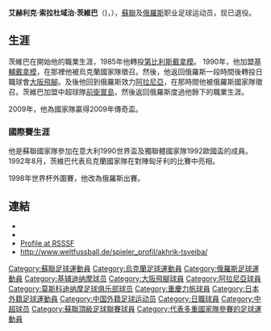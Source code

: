 {{Football player infobox| playername= 茨維巴
| image = [[File:Replace_this_image_male.svg|150px]]  <!-- only free-content images are allowed for depicting living people - see [[WP:NONFREE|WP:NONFREE]] --> |
| fullname = Akhrik Sokratovich Tsveiba
| dateofbirth = {{birth date and age|1966|9|10}}
| cityofbirth = [[阿布哈茲|阿布哈茲]]
| countryofbirth = [[蘇聯|蘇聯]]
| height = {{Height|m=1.82}}
| position = 後衛
| youthyears = 
| youthclubs = 
| years = 1983–1984<br />1984<br />1985–1989<br />1990–1993<br />1993<br />1994<br />1994–1996<br />1997<br />1998<br />1999–2000<br />2001<br />2001–2002
| clubs = {{tsl|en|FC Dinamo Sokhumi||蘇呼米戴拿模}}<br />[[哈巴罗夫斯克能源足球俱乐部|安拿吉耶]]<br />[[第比利斯迪纳摩足球俱乐部|第比利斯戴拿模]]<br />[[基輔戴拿模|基輔戴拿模]]<br />{{tsl|en|FC KAMAZ Naberezhnye Chelny||卡馬斯}}<br />[[青島海牛|青島海牛]]<br />[[大阪飛腳|大阪飛腳]]<br />[[弗拉季高加索阿拉尼亞足球俱樂部|阿拉尼亞]]<br />[[前衛寰島|前衛寰島]]<br />{{tsl|en|FC Elista||伊利斯塔}}<br />[[莫斯科戴拿模|莫斯科戴拿模]]<br />[[AEK拉纳卡足球俱乐部|拉納卡]]
| caps(goals) = <br />{{0}}4 (0)<br />79 (0)<br />79 (3)<br />11 (0)<br /><br />75 (2)<br />24 (0)<br />18(0)<br />44 (1)<br />11 (0)
| nationalyears = 1990–1991<br />1992<br />1992<br />1997
| nationalteam = [[蘇聯國家足球隊|蘇聯]]<br />[[獨聯體國家足球隊|獨聯體]]<br />[[烏克蘭國家足球隊|烏克蘭]]<br />[[俄羅斯國家足球隊|俄羅斯]]
| nationalcaps(goals) = 18 (1)<br />{{0}}7 (1)<br />{{0}}1 (0)<br />{{0}}8 (0)
| manageryears =
| managerclubs =
}}
'''艾赫利克·索拉杜域治·茨維巴'''（{{lang-ru|Ахрик Сократович Цвейба}})，{{bd|1966年|9月10日|}}），[[蘇聯|蘇聯]]及[[俄羅斯|俄羅斯]]职业足球运动员，现已退役。

== 生涯 ==
茨維巴在{{tsl|en|FC Dinamo Sokhumi||蘇呼米戴拿模}}開始他的職業生涯，1985年他轉投[[第比利斯迪纳摩足球俱乐部|第比利斯戴拿模]]。 1990年，他加盟[[基輔戴拿模|基輔戴拿模]]，在那裡他被烏克蘭國家隊徵召。然後，他返回俄羅斯一段時間後轉投日職球會[[大阪飛腳|大阪飛腳]]。及後他回到俄羅斯效力[[弗拉季高加索阿拉尼亞足球俱樂部|阿拉尼亞]]，在那時間他被俄羅斯國家隊徵召。茨維巴加盟中超球隊[[前衛寰島|前衛寰島]]，然後返回俄羅斯度過他餘下的職業生涯。

2009年，他為國家隊贏得2009年傳奇盃。

=== 國際賽生涯 ===
他是蘇聯國家隊參加在意大利1990世界盃及獨聯體國家隊1992歐國盃的成員。1992年8月，茨維巴代表烏克蘭國家隊在對陣匈牙利的比賽中亮相。

1998年世界杯外圍賽，他改為俄羅斯出賽。

== 連結 ==
* {{FIFA player|157493}}
* {{nfteams|21430}}
* [http://www.rsssf.com/miscellaneous/tsveiba-intl.html Profile at RSSSF]
* http://www.weltfussball.de/spieler_profil/akhrik-tsveiba/

{{DEFAULTSORT:Tsveiba, Akhrik}}
[[Category:蘇聯足球運動員|Category:蘇聯足球運動員]]
[[Category:烏克蘭足球運動員|Category:烏克蘭足球運動員]]
[[Category:俄羅斯足球運動員|Category:俄羅斯足球運動員]]
[[Category:基辅迪纳摩球员|Category:基辅迪纳摩球员]]
[[Category:大阪飛腳球員|Category:大阪飛腳球員]]
[[Category:阿拉尼亞球員|Category:阿拉尼亞球員]]
[[Category:莫斯科迪纳摩足球俱乐部球员|Category:莫斯科迪纳摩足球俱乐部球员]]
[[Category:重慶力帆球員|Category:重慶力帆球員]]
[[Category:日本外籍足球運動員|Category:日本外籍足球運動員]]
[[Category:中国外籍足球运动员|Category:中国外籍足球运动员]]
[[Category:日職球員|Category:日職球員]]
[[Category:中超球员|Category:中超球员]]

[[Category:蘇聯頂級足球聯賽球員|Category:蘇聯頂級足球聯賽球員]]
[[Category:代表多重國家隊參賽的足球運動員|Category:代表多重國家隊參賽的足球運動員]]